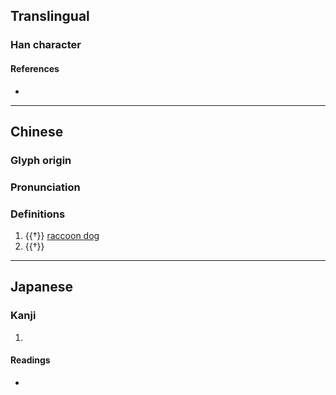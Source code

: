 {{character info/new}}
==Translingual==

===Han character===
{{Han char|rn=94|rad=犬|as=08|sn=11|four=|canj=KHDOO|ids=⿰犭來}}

====References====
* {{Han ref|kx=0712.240|dkj=20471|dj=1124.260|hdz=21352.050|uh=730D|ud=29453}}

----
==Chinese==
{{zh-forms}}

===Glyph origin===
{{Han etym}}

===Pronunciation===
{{zh-pron
|m=lái
|mc=y
|oc=y
|cat=n
}}

===Definitions===
{{zh-hanzi}}

# {{†}} [[raccoon dog]]
# {{†}} {{zh-alt-form|來}}

----

==Japanese==

===Kanji===
{{ja-kanji|grade=|rs=犬08}}

# {{defn|lang=ja|sort=犬08}}

====Readings====
* {{ja-readings|on=[[らい]] (rai), [[り]] (ri)|kun=[[たぬき]] (tanuki)}}